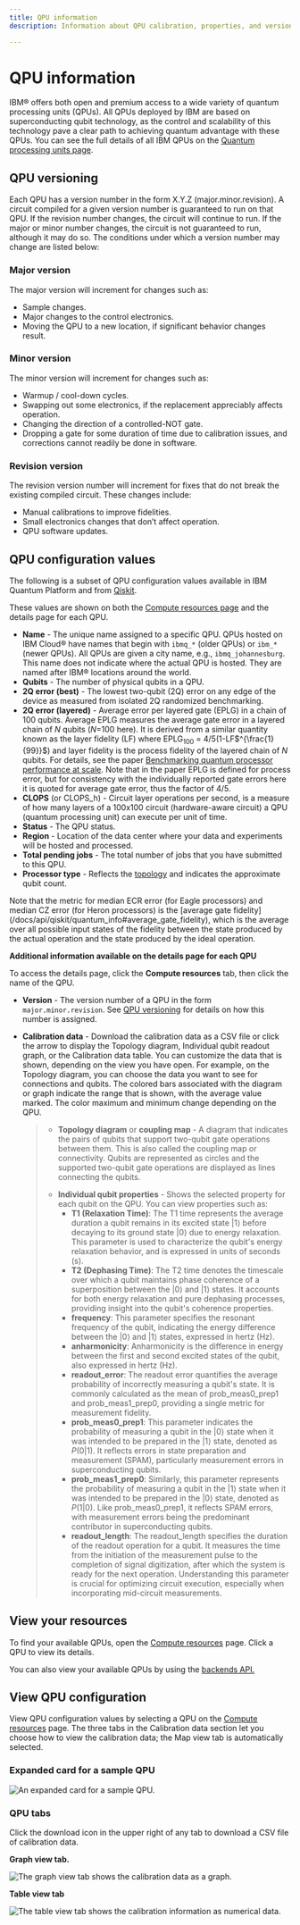 ```yaml
---
title: QPU information
description: Information about QPU calibration, properties, and versioning

---
```


# QPU information

IBM&reg; offers both open and premium access to a wide variety of quantum processing units (QPUs). All QPUs deployed by IBM are based on superconducting qubit technology, as the control and scalability of this technology pave a clear path to achieving quantum advantage with these QPUs. You can see the full details of all IBM QPUs on the [Quantum processing units page](https://quantum.cloud.ibm.com/computers).

## QPU versioning

Each QPU has a version number in the form X.Y.Z (major.minor.revision). A circuit compiled for a given version number is guaranteed to run on that QPU. If the revision number changes, the circuit will continue to run. If the major or minor number changes, the circuit is not guaranteed to run, although it may do so. The conditions under which a version number may change are listed below:

### Major version

The major version will increment for changes such as:

*   Sample changes.
*   Major changes to the control electronics.
*   Moving the QPU to a new location, if significant behavior changes result.

### Minor version

The minor version will increment for changes such as:

*   Warmup / cool-down cycles.
*   Swapping out some electronics, if the replacement appreciably affects operation.
*   Changing the direction of a controlled-NOT gate.
*   Dropping a gate for some duration of time due to calibration issues, and corrections cannot readily be done in software.

### Revision version

The revision version number will increment for fixes that do not break the existing compiled circuit. These changes include:

*   Manual calibrations to improve fidelities.
*   Small electronics changes that don’t affect operation.
*   QPU software updates.

## QPU configuration values

The following is a subset of QPU configuration values available in IBM Quantum Platform and from [Qiskit](/docs/api/qiskit/qiskit.providers.BackendV2).

These values are shown on both the [Compute resources page](https://quantum.cloud.ibm.com/computers) and the details page for each QPU.

*   **Name** - The unique name assigned to a specific QPU. QPUs hosted on IBM Cloud® have names that begin with `ibmq_*` (older QPUs) or `ibm_*` (newer QPUs). All QPUs are given a city name, e.g., `ibmq_johannesburg`. This name does not indicate where the actual QPU is hosted. They are named after IBM&reg; locations around the world.
*   **Qubits** - The number of physical qubits in a QPU. 
*   **2Q error (best)** - The lowest two-qubit (2Q) error on any edge of the device as measured from isolated 2Q randomized benchmarking.
*   **2Q error (layered)** - Average error per layered gate (EPLG) in a chain of 100 qubits. Average EPLG measures the average gate error in a layered chain of $N$ qubits ($N$=100 here). It is derived from a similar quantity known as the layer fidelity (LF) where EPLG$_{100}$ = 4/5(1-LF$^{\frac{1}{99}}$) and layer fidelity is the process fidelity of the layered chain of $N$ qubits. For details, see the paper [Benchmarking quantum processor performance at scale](https://arxiv.org/abs/2311.05933). Note that in the paper EPLG is defined for process error, but for consistency with the individually reported gate errors here it is quoted for average gate error, thus the factor of 4/5.
*   **CLOPS** (or CLOPS_h) - Circuit layer operations per second, is a measure of how many layers of a 100x100 circuit (hardware-aware circuit) a QPU (quantum processing unit) can execute per unit of time.
*   **Status** - The QPU status.
*   **Region** - Location of the data center where your data and experiments will be hosted and processed.
*   **Total pending jobs** - The total number of jobs that you have submitted to this QPU.
*   **Processor type** - Reflects the [topology](/docs/guides/processor-types) and indicates the approximate qubit count.

<Admonition type="note" title="Average gate fidelity">
Note that the metric for median ECR error (for Eagle processors) and median CZ error (for Heron processors) is the [average gate fidelity](/docs/api/qiskit/quantum_info#average_gate_fidelity), which is the average over all possible input states of the fidelity between the state produced by the actual operation and the state produced by the ideal operation.
</Admonition>

**Additional information available on the details page for each QPU**

To access the details page, click the **Compute resources** tab, then click the name of the QPU.

*   **Version** - The version number of a QPU in the form `major.minor.revision`. See [QPU versioning](#qpu-versioning) for details on how this number is assigned.

*   **Calibration data** - Download the calibration data as a CSV file or click the arrow to display the Topology diagram, Individual qubit readout graph, or the Calibration data table. You can customize the data that is shown, depending on the view you have open. For example, on the Topology diagram, you can choose the data you want to see for connections and qubits. The colored bars associated with the diagram or graph indicate the range that is shown, with the average value marked. The color maximum and minimum change depending on the QPU.

    > *   <span id="coupling-map">**Topology diagram** or **coupling map** </span> - A diagram that indicates the pairs of qubits that support two-qubit gate operations between them. This is also called the coupling map or connectivity. Qubits are represented as circles and the supported two-qubit gate operations are displayed as lines connecting the qubits.
    > - **Individual qubit properties** - Shows the selected property for each qubit on the QPU. You can view properties such as:
    >   - **T1 (Relaxation Time)**: The T1 time represents the average duration a qubit remains in its excited state $|1\rangle$ before decaying to its ground state $|0\rangle$ due to energy relaxation. This parameter is used to characterize the qubit's energy relaxation behavior, and is expressed in units of seconds (s).
    >   - **T2 (Dephasing Time)**: The T2 time denotes the timescale over which a qubit maintains phase coherence of a superposition between the $|0\rangle$ and $|1\rangle$ states. It accounts for both energy relaxation and pure dephasing processes, providing insight into the qubit's coherence properties.
    >   - **frequency**: This parameter specifies the resonant frequency of the qubit, indicating the energy difference between the $|0\rangle$ and $|1\rangle$ states, expressed in hertz (Hz).
    >   - **anharmonicity**: Anharmonicity is the difference in energy between the first and second excited states of the qubit, also expressed in hertz (Hz).
    >   - **readout_error**: The readout error quantifies the average probability of incorrectly measuring a qubit's state. It is commonly calculated as the mean of prob_meas0_prep1 and prob_meas1_prep0, providing a single metric for measurement fidelity.
    >   - **prob_meas0_prep1**: This parameter indicates the probability of measuring a qubit in the $|0\rangle$ state when it was intended to be prepared in the $|1\rangle$ state, denoted as $P(0|1)$. It reflects errors in state preparation and measurement (SPAM), particularly measurement errors in superconducting qubits.
    >   - **prob_meas1_prep0**: Similarly, this parameter represents the probability of measuring a qubit in the $|1\rangle$ state when it was intended to be prepared in the $|0\rangle$ state, denoted as $P(1|0)$. Like prob_meas0_prep1, it reflects SPAM errors, with measurement errors being the predominant contributor in superconducting qubits.
    >   - **readout_length**: The readout_length specifies the duration of the readout operation for a qubit. It measures the time from the initiation of the measurement pulse to the completion of signal digitization, after which the system is ready for the next operation. Understanding this parameter is crucial for optimizing circuit execution, especially when incorporating mid-circuit measurements.

## View your resources

To find your available QPUs, open the [Compute resources](https://quantum.cloud.ibm.com/computers) page.  Click a QPU to view its details.

You can also view your available QPUs by using the [backends API.](/docs/api/qiskit-ibm-runtime/qiskit-runtime-service#backends)

## View QPU configuration

View QPU configuration values by selecting a QPU on the [Compute resources](https://quantum.cloud.ibm.com/computers) page. The three tabs in the Calibration data section let you choose how to view the calibration data; the Map view tab is automatically selected.

### Expanded card for a sample QPU

![An expanded card for a sample QPU.](/docs/images/guides/qpu-information/exp-card.avif "Expanded card for a sample QPU")

### QPU tabs

Click the download icon in the upper right of any tab to download a CSV file of calibration data.

**Graph view tab.**

![The graph view tab shows the calibration data as a graph.](/docs/images/guides/qpu-information/graph-view1.avif "Graph view tab")

**Table view tab**

![The table view tab shows the calibration information as numerical data.](/docs/images/guides/qpu-information/table-view.avif "Table view tab")
